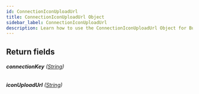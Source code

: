 ```yaml
---
id: ConnectionIconUploadUrl
title: ConnectionIconUploadUrl Object
sidebar_label: ConnectionIconUploadUrl
description: Learn how to use the ConnectionIconUploadUrl Object for Builder's API.
---
```


## Return fields

###### <b>connectionKey</b> ([String](/self-managed/composer/builder/api/schema/scalar/String.mdx))

###### <b>iconUploadUrl</b> ([String](/self-managed/composer/builder/api/schema/scalar/String.mdx))
